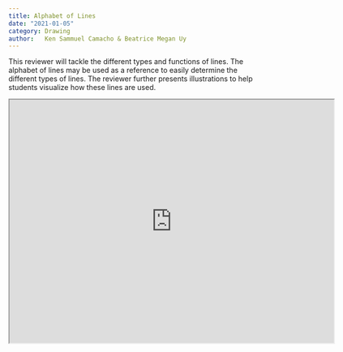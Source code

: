 ```yaml
---
title: Alphabet of Lines
date: "2021-01-05"
category: Drawing
author:   Ken Sammuel Camacho & Beatrice Megan Uy
---
```


This reviewer will tackle the different types and functions of lines. The alphabet of lines may be used as a reference to easily determine the different types of lines. The reviewer further presents illustrations to help students visualize how these lines are used.

<iframe src="https://drive.google.com/file/d/1mIebP4dwL5l0P_6YA0cOkVKXZii39B2r/preview" width="640" height="480" allow="autoplay"></iframe>
